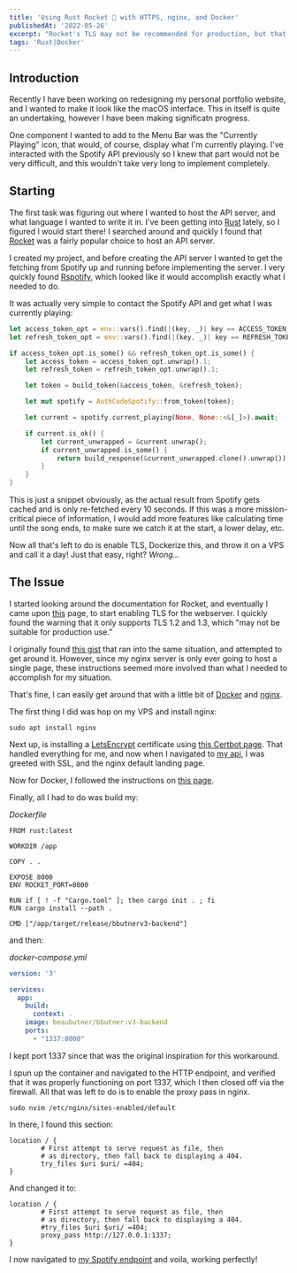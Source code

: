 ```yaml
---
title: 'Using Rust Rocket 🚀 with HTTPS, nginx, and Docker'
publishedAt: '2022-05-26'
excerpt: "Rocket's TLS may not be recommended for production, but that doesn't mean we can't work around it."
tags: 'Rust|Docker'
---
```


## Introduction

Recently I have been working on redesigning my personal portfolio website, and I wanted to
make it look like the macOS interface. This in itself is quite an undertaking, however I have
been making significatn progress.

One component I wanted to add to the Menu Bar was the "Currently Playing" icon, that would,
of course, display what I'm currently playing. I've interacted with the Spotify API previously
so I knew that part would not be very difficult, and this wouldn't take very long to implement
completely.

## Starting

The first task was figuring out where I wanted to host the API server, and what language I wanted to
write it in. I've been getting into [Rust](https://www.rust-lang.org) lately, so I figured I would start there!
I searched around and quickly I found that [Rocket](https://rocket.rs) was a fairly popular choice
to host an API server.

I created my project, and before creating the API server I wanted to get the fetching from Spotify up
and running before implementing the server. I very quickly found [Rspotify](https://github.com/ramsayleung/rspotify),
which looked like it would accomplish exactly what I needed to do.

It was actually very simple to contact the Spotify API and get what I was currently playing:

```rust
let access_token_opt = env::vars().find(|(key, _)| key == ACCESS_TOKEN_KEY);
let refresh_token_opt = env::vars().find(|(key, _)| key == REFRESH_TOKEN_KEY);

if access_token_opt.is_some() && refresh_token_opt.is_some() {
    let access_token = access_token_opt.unwrap().1;
    let refresh_token = refresh_token_opt.unwrap().1;

    let token = build_token(&access_token, &refresh_token);

    let mut spotify = AuthCodeSpotify::from_token(token);

    let current = spotify.current_playing(None, None::<&[_]>).await;

    if current.is_ok() {
        let current_unwrapped = &current.unwrap();
        if current_unwrapped.is_some() {
            return build_response(&current_unwrapped.clone().unwrap());
        }
    }
}
```

This is just a snippet obviously, as the actual result from Spotify gets cached and is only
re-fetched every 10 seconds. If this was a more mission-critical piece of information, I would
add more features like calculating time until the song ends, to make sure we catch it at the start,
a lower delay, etc.

Now all that's left to do is enable TLS, Dockerize this, and throw it on a VPS and call it a day!
Just that easy, right? *Wrong...*

## The Issue

I started looking around the documentation for Rocket, and eventually I came upon [this](https://rocket.rs/v0.5-rc/guide/configuration/#tls)
page, to start enabling TLS for the webserver. I quickly found the warning that it only supports
TLS 1.2 and 1.3, which "may not be suitable for production use." 

I originally found [this gist](https://gist.github.com/belst/ff36c5f3883f7bf9b06c379d0a7bed9e) that
ran into the same situation, and attempted to get around it. However, since my nginx server is only
ever going to host a single page, these instructions seemed more involved than what I needed
to accomplish for my situation.

That's fine, I can easily get around that with a little bit of [Docker](https://www.docker.com/) and
[nginx](https://nginx.org/en/).

The first thing I did was hop on my VPS and install nginx:

```
sudo apt install nginx
```

Next up, is installing a [LetsEncrypt](https://letsencrypt.org/) certificate using [this Certbot page](https://certbot.eff.org/instructions?ws=nginx&os=ubuntufocal).
That handled everything for me, and now when I navigated to [my api](https://api.bbutner.com), I was greeted with SSL,
and the nginx default landing page.

Now for Docker, I followed the instructions on [this page](https://docs.docker.com/engine/install/ubuntu/).

Finally, all I had to do was build my:

*Dockerfile*
```
FROM rust:latest

WORKDIR /app

COPY . .

EXPOSE 8000
ENV ROCKET_PORT=8000

RUN if [ ! -f "Cargo.toml" ]; then cargo init . ; fi
RUN cargo install --path .

CMD ["/app/target/release/bbutnerv3-backend"]
```

and then:

*docker-compose.yml*
```yml
version: '3'

services:
  app:
    build:
      context: .
    image: beaubutner/bbutner:v3-backend
    ports:
      - "1337:8000" 
```

I kept port 1337 since that was the original inspiration for this workaround.

I spun up the container and navigated to the HTTP endpoint, and verified that it was
properly functioning on port 1337, which I then closed off via the firewall. All that
was left to do is to enable the proxy pass in nginx.

```
sudo nvim /etc/nginx/sites-enabled/default
```

In there, I found this section:

```
location / {
        # First attempt to serve request as file, then
        # as directory, then fall back to displaying a 404.
        try_files $uri $uri/ =404;
}
```

And changed it to:

```
location / {
        # First attempt to serve request as file, then
        # as directory, then fall back to displaying a 404.
        #try_files $uri $uri/ =404;
        proxy_pass http://127.0.0.1:1337;
}
```

I now navigated to [my Spotify endpoint](https://api.bbutner.com/spotify) and voila, 
working perfectly!